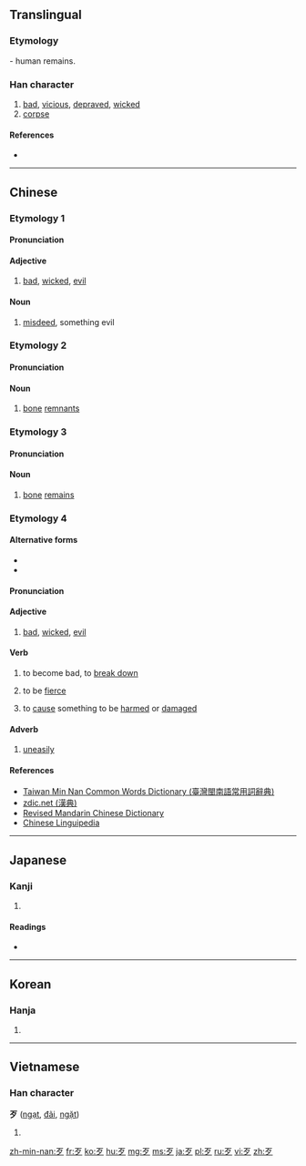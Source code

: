 {{also|歺}}
==Translingual==
{{stroke order|type=animate}}

===Etymology===
{{Han etyl}}
{{liushu|p}} - human remains.

===Han character===
{{Han char|rn=78|rad=歹|as=00|sn=4|four=1020<sub>7</sub>|canj=[[一]][[弓]][[戈]] (MNI)}}

# [[bad]], [[vicious]], [[depraved]], [[wicked]]
# [[corpse]]

====References====
* {{Han ref|kx=0578.150|dkj=16359|dj=0969.070|hdz=21379.140|uh=6B79|ud=27513|bh=A4EF|bd=42223}}

----

==Chinese==
{{zh-forms}}

===Etymology 1===
====Pronunciation====
{{zh-pron
|m=dǎi
|c=daai2
|h=pfs=tái
|mn=tái
|w=
|mc=
|oc=
|ma=|ma2=
|cat=a,n
}}

====Adjective====
# [[bad]], [[wicked]], [[evil]]
#: {{zh-usex|歹意|'''malicious''' intent}}

====Noun====
# [[misdeed]], something evil
#: {{zh-usex|為{wéi}非.作歹|to do '''evil'''}}

===Etymology 2===
====Pronunciation====
{{zh-pron
|m=è
|c=ngaat6,aat3
|h=
|mn=
|w=
|mc=
|oc=
|ma=|ma2=
|cat=n
}}

====Noun====
# {{zh-obsolete}} [[bone]] [[remnant]]s

===Etymology 3===
====Pronunciation====
{{zh-pron
|m=jīng
|c=
|h=
|mn=
|w=
|mc=
|oc=
|ma=|ma2=
|cat=n
}}

====Noun====
# {{zh-obsolete}} [[bone]] [[remains]]

===Etymology 4===
====Alternative forms====
* {{zh-l|否}}
* {{zh-l|壞}}

====Pronunciation====
{{zh-pron
|m=
|c=
|h=
|mn=pháiⁿ/phái
|w=
|mc=
|oc=
|ma=|ma2=
|cat=adj,v,adv
}}

====Adjective====
# [[bad]], [[wicked]], [[evil]]
#: {{zh-usex|歹勢|excuse me (lit. '''bad''' feeling)|MN|tr=pháiⁿ-sè}}

====Verb====
# to become bad, to [[break down]]
#: {{zh-usex|冷氣 歹 去 矣！|The air conditioner '''broke down'''!|MN|tr=Léng-khì pháiⁿ--khì--ah!}}
# to be [[fierce]]
#: {{zh-usex|你 無代無誌 歹 我 創 啥？|Why are you '''being fierce''' to me for no reason?|MN|tr=Lí bô-tāi-bô-chì pháiⁿ góa chhòng siáⁿ?}}
# to [[cause]] something to be [[harmed]] or [[damaged]]
#: {{zh-usex|我 食 歹 腹肚，所以 下晡 著 請假。|I '''became sick''' because of bad food, so I have to take my afternoon off.|MN|tr=Góa chia̍h-pháiⁿ pak-tó͘, só͘-í ē-po͘ tio̍h chhéng-ká.}}

====Adverb====
# [[uneasily]]
#: {{zh-usex|落雨 的 時陣，這 條 路 就 變 甲 真 歹 行。|When it rains, the road becomes really '''difficult''' to walk on.|MN|tr=Lo̍h-hō͘ ê sî-chūn, chit tiâu lō͘ tō piàn kah chin pháiⁿ kiâⁿ.}}

====References====
*[http://twblg.dict.edu.tw/holodict_new/result_detail.jsp?n_no=817&curpage=1&sample=%E6%AD%B9&radiobutton=1&querytarget=1&limit=20&pagenum=3&rowcount=54 Taiwan Min Nan Common Words Dictionary (臺灣閩南語常用詞辭典)]
*[http://www.zdic.net/z/1c/js/6B79.htm zdic.net (漢典)]
*[http://dict.revised.moe.edu.tw/ Revised Mandarin Chinese Dictionary]
*[http://chinese-linguipedia.org/clk/search/%E6%AD%B9/94114/189440 Chinese Linguipedia]

----

==Japanese==

===Kanji===
{{ja-kanji|grade=|rs=歹00}}

# {{defn|lang=ja|sort=歹00}}

====Readings====
* {{ja-readings|on=[[がつ]] (gatsu), [[あつ]] (atsu), [[がち]] (gachi)|kun=[[わるい]] (warui), [[かばねへん]] (kabanehen)}}

----

==Korean==

===Hanja===
{{ko-hanja|hangeul=[[알]], [[대]]|eumhun=|rv=al, dae|mr=al, tae|y=al, tay}}

# {{defn|lang=ko|sort=歹00}}

----

==Vietnamese==

===Han character===
'''歹''' ([[ngạt]], [[đãi]], [[ngặt]])

# {{defn|lang=vi}}

[[Category:CJKV radicals| ]]

[[zh-min-nan:歹]]
[[fr:歹]]
[[ko:歹]]
[[hu:歹]]
[[mg:歹]]
[[ms:歹]]
[[ja:歹]]
[[pl:歹]]
[[ru:歹]]
[[vi:歹]]
[[zh:歹]]